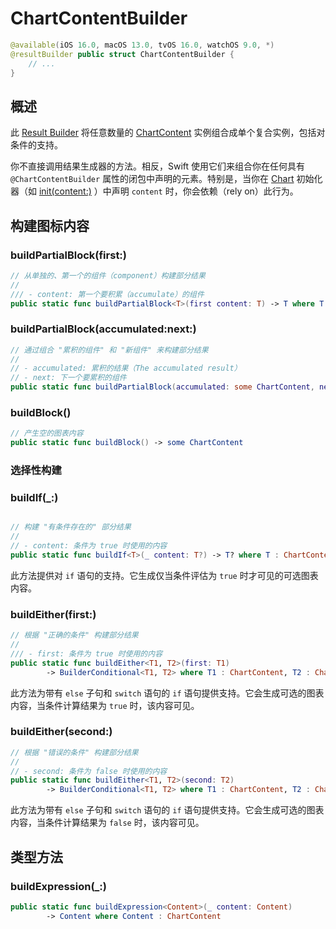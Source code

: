 # ChartContentBuilder

<OriginalSource
  title="ChartContentBuilder"
  url="https://developer.apple.com/documentation/charts/chartcontentbuilder"
  summary="用于组成图表内容的结果生成器"
/>

```swift
@available(iOS 16.0, macOS 13.0, tvOS 16.0, watchOS 9.0, *)
@resultBuilder public struct ChartContentBuilder {
    // ...
}
```

## 概述

此 [Result Builder](https://docs.swift.org/swift-book/documentation/the-swift-programming-language/advancedoperators/#Result-Builders) 将任意数量的 [ChartContent](https://developer.apple.com/documentation/charts/chartcontent) 实例组合成单个复合实例，包括对条件的支持。

你不直接调用结果生成器的方法。相反，Swift 使用它们来组合你在任何具有 `@ChartContentBuilder` 属性的闭包中声明的元素。特别是，当你在 [Chart](https://developer.apple.com/documentation/charts/chart) 初始化器（如 [init(content:)](<https://developer.apple.com/documentation/charts/chart/init(content:)>) ）中声明 `content` 时，你会依赖（rely on）此行为。

## 构建图标内容

### buildPartialBlock(first:)

```swift
// 从单独的、第一个的组件（component）构建部分结果
//
/// - content: 第一个要积累（accumulate）的组件
public static func buildPartialBlock<T>(first content: T) -> T where T : ChartContent
```

### buildPartialBlock(accumulated:next:)

```swift
// 通过组合 "累积的组件" 和 "新组件" 来构建部分结果
//
// - accumulated: 累积的结果（The accumulated result）
// - next: 下一个要累积的组件
public static func buildPartialBlock(accumulated: some ChartContent, next: some ChartContent) -> some ChartContent
```

### buildBlock()

```swift
// 产生空的图表内容
public static func buildBlock() -> some ChartContent
```

### 选择性构建

### buildIf(\_:)

```swift

// 构建 "有条件存在的" 部分结果
//
// - content: 条件为 true 时使用的内容
public static func buildIf<T>(_ content: T?) -> T? where T : ChartContent
```

此方法提供对 `if` 语句的支持。它生成仅当条件评估为 `true` 时才可见的可选图表内容。

### buildEither(first:)

```swift
// 根据 "正确的条件" 构建部分结果
//
/// - first: 条件为 true 时使用的内容
public static func buildEither<T1, T2>(first: T1)
        -> BuilderConditional<T1, T2> where T1 : ChartContent, T2 : ChartContent
```

此方法为带有 `else` 子句和 `switch` 语句的 `if` 语句提供支持。它会生成可选的图表内容，当条件计算结果为 `true` 时，该内容可见。

### buildEither(second:)

```swift
// 根据 "错误的条件" 构建部分结果
//
// - second: 条件为 false 时使用的内容
public static func buildEither<T1, T2>(second: T2)
        -> BuilderConditional<T1, T2> where T1 : ChartContent, T2 : ChartContent
```

此方法为带有 `else` 子句和 `switch` 语句的 `if` 语句提供支持。它会生成可选的图表内容，当条件计算结果为 `false` 时，该内容可见。

## 类型方法

### buildExpression(\_:)

```swift
public static func buildExpression<Content>(_ content: Content)
        -> Content where Content : ChartContent
```
